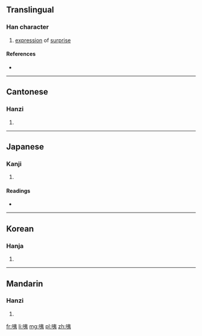 ==Translingual==

===Han character===
{{Han char|rn=30|rad=口|as=06|sn=9|four=6503<sub>2</sub>|canj=口大弓 (RKN)}}

# [[expression]] of [[surprise]]

====References====
* {{Han ref|kx=0186.080|dkj=03535|dj=0405.300|hdz=10614.010|uh=54A6|ud=21670|bh=AB78|bd=43896}}

----

==Cantonese==

===Hanzi===
{{yue-hanzi|jyut=|y=[[yi4]]}}

# {{defn|lang=yue|sort=口06}}

----

==Japanese==

===Kanji===
{{ja-kanji|grade=|rs=口06}}

# {{defn|lang=ja|sort=口06}}

====Readings====
* {{ja-readings|on=[[い]] (i), [[き]] (ki), [[たい]] (tai), [[だい]] (dai)|kun=[[といき]] (toiki)}}

----

==Korean==

===Hanja===
{{ko-hanja|hangeul=[[이]], [[재]]|rv=i, jae|mr=i, chae}}

# {{defn|lang=ko|sort=口06}}

----

==Mandarin==

===Hanzi===
{{cmn-hanzi|pin=[[lie]] ([[lie5]]), [[yí]] ([[yi2]])|wg=[[lieh]]<sup>5</sup>, i<sup>2</sup>}}

# {{defn|lang=cmn|sort=口06}}

[[fr:咦]]
[[li:咦]]
[[mg:咦]]
[[pl:咦]]
[[zh:咦]]